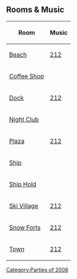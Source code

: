 {{NeedSWFs|Music for Coffee Shop, Night Club, Ship & Ship Hold}}


==Rooms & Music==
{|class="wikitable" border="1" style="margin: auto;"
!Room!!Music
|-
|[[Media:ArtworkRooms0425Beach50.swf|Beach]]||[[Media:Music212.swf|212]]
|-
|[[Media:ArtworkRooms0425Coffee51.swf|Coffee Shop]]||{{n/a|?}}
|-
|[[Media:ArtworkRooms0425Dock50.swf|Dock]]||[[Media:Music212.swf|212]]
|-
|[[Media:ArtworkRooms0425Dance50.swf|Night Club]]||{{n/a|?}}
|-
|[[Media:ArtworkRooms0425Plaza50.swf|Plaza]]||[[Media:Music212.swf|212]]
|-
|[[Media:ArtworkRooms0425Ship50.swf|Ship]]||{{n/a|?}}
|-
|[[Media:ArtworkRooms0425Shiphold50.swf|Ship Hold]]||{{n/a|?}}
|-
|[[Media:ArtworkRooms0425Village50.swf|Ski Village]]||[[Media:Music212.swf|212]]
|-
|[[Media:ArtworkRooms0425Forts50.swf|Snow Forts]]||[[Media:Music212.swf|212]]
|-
|[[Media:ArtworkRooms0425Town50.swf|Town]]||[[Media:Music212.swf|212]]
|}


{{Parties}}

[[Category:Parties of 2008]]